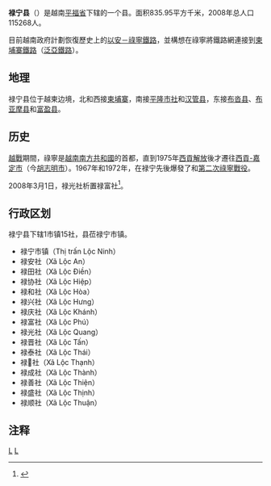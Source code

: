 {{Infobox Settlement
|name                   = 禄宁县
|settlement_type        = 县
|official_name          = 
|other_name             = 
|native_name            = {{lang|vi|Huyện Lộc Ninh}}
|nickname               = 
|motto                  = 
|image_skyline          = Lộc Ninh, Binh Phuoc.jpg
|imagesize              = 
|image_caption          = 
|image_flag             = 
|flag_size              = 
|image_seal             = 
|seal_size              = 
|image_shield           = 
|shield_size            = 
|image_blank_emblem     = 
|blank_emblem_size      = 
|image_map              = {{Infobox mapframe|frame-width=250|zoom=10}}
|mapsize                = 
|map_caption            = 
|image_map1             = 
|mapsize1               = 
|map_caption1           = 
|pushpin_map            = Vietnam
|pushpin_label_position = bottom
|pushpin_map_caption    = 
|pushpin_map1           = 
|pushpin_label_position1= 
|pushpin_map_caption1   = 
|subdivision_type       = 国家
|subdivision_name       = {{flag|Vietnam}}
|subdivision_type1      = [[越南行政区划|省]]
|subdivision_name1      = [[平福省|平福省]]
|subdivision_type2      = 行政区划
|subdivision_name2      = 1市镇15社
|subdivision_type3      = 
|subdivision_name3      = 
|seat_type              = 县莅
|seat                   = {{link-vi|禄宁市镇|Lộc Ninh (thị trấn)}}
|government_type        = 
|leader_title           = 
|leader_name            = 
|leader_title1          = 
|leader_name1           = 
|established_title      = 
|established_date       = 
|area_magnitude         = 
|unit_pref              = 
|area_footnotes         = 
|area_total_km2         = 853.95
|area_land_km2          = 
|area_water_km2         = 
|area_water_percent     = 
|area_urban_km2         = 
|area_metro_km2         = 
|population_as_of       = 2008年
|population_footnotes   = 
|population_note        = 
|population_total       = 115268
|population_density_km2 = auto
|population_metro             = 
|population_density_metro_km2 = 
|population_urban             = 
|population_density_urban_km2 = 
|timezone               = [[越南标准时间|越南标准时间]]
|utc_offset             = +7
|elevation_footnotes    = 
|elevation_m            = 
|coor_type              = 
|coordinates            = 
|postal_code_type       = 
|postal_code            = 
|area_code              = 
|website                = [https://locninh.binhphuoc.gov.vn 禄宁县电子信息门户网站]
|footnotes              = 
}}
'''禄宁县'''（{{vie|v='''Huyện Lộc Ninh'''}}）是越南[[平福省|平福省]]下辖的一个县。面积835.95平方千米，2008年总人口115268人。

目前越南政府計劃恢復歷史上的[[以安－祿寧鐵路|以安－祿寧鐵路]]，並構想在祿寧將鐵路網連接到[[柬埔寨鐵路運輸|柬埔寨鐵路]]（[[泛亞鐵路|泛亞鐵路]]）。

==地理==
禄宁县位于越柬边境，北和西接[[柬埔寨|柬埔寨]]，南接[[平隆市社|平隆市社]]和[[汉管县|汉管县]]，东接[[布沓县|布沓县]]、[[布亚摩县|布亚摩县]]和[[富盈县|富盈县]]。

==历史==
[[越戰|越戰]]期間，祿寧是[[越南南方共和國|越南南方共和國]]的首都，直到1975年[[西貢解放|西貢解放]]後才遷往[[西貢-嘉定市|西貢-嘉定市]]（今[[胡志明市|胡志明市]]）。1967年和1972年，在禄宁先後爆發了{{link-en|祿寧戰役 (1967年)|First Battle of Loc Ninh|第一次}}和[[祿寧戰役_(1972年)|第二次祿寧戰役]]。

2008年3月1日，禄光社析置禄富社<ref>{{Cite web |url=https://thuvienphapluat.vn/van-ban/Bo-may-hanh-chinh/Nghi-dinh-22-2008-ND-CP-dieu-chinh-dia-gioi-hanh-chinh-xa-de-thanh-lap-thuoc-huyen-Loc-Ninh-Phuoc-Long-Bu-Dang-tinh-Binh-Phuoc-63235.aspx |title=Nghị định 22/2008/NĐ-CP về việc điều chỉnh địa giới hành chính xã để thành lập xã thuộc các huyện Lộc Ninh, Phước Long và Bù Đăng, tỉnh Bình Phước |access-date=2020-04-24 |archive-date=2020-02-17 |archive-url=https://web.archive.org/web/20200217043542/https://thuvienphapluat.vn/van-ban/Bo-may-hanh-chinh/Nghi-dinh-22-2008-ND-CP-dieu-chinh-dia-gioi-hanh-chinh-xa-de-thanh-lap-thuoc-huyen-Loc-Ninh-Phuoc-Long-Bu-Dang-tinh-Binh-Phuoc-63235.aspx |dead-url=no }}</ref>。

==行政区划==
禄宁县下辖1市镇15社，县莅禄宁市镇。
*禄宁市镇（Thị trấn Lộc Ninh）
*禄安社（Xã Lộc An）
*禄田社（Xã Lộc Điền）
*禄协社（Xã Lộc Hiệp）
*禄和社（Xã Lộc Hòa）
*禄兴社（Xã Lộc Hưng）
*禄庆社（Xã Lộc Khánh）
*禄富社（Xã Lộc Phú）
*禄光社（Xã Lộc Quang）
*禄晋社（Xã Lộc Tấn）
*禄泰社（Xã Lộc Thái）
*禄𣆭社（Xã Lộc Thạnh）
*禄成社（Xã Lộc Thành）
*禄善社（Xã Lộc Thiện）
*禄盛社（Xã Lộc Thịnh）
*禄顺社（Xã Lộc Thuận）

==注释==
{{reflist}}

{{平福省行政区划}}
{{越南东南部之县市镇区域划分}}

[[Category:越南县份|L]]
[[Category:平福省|L]]